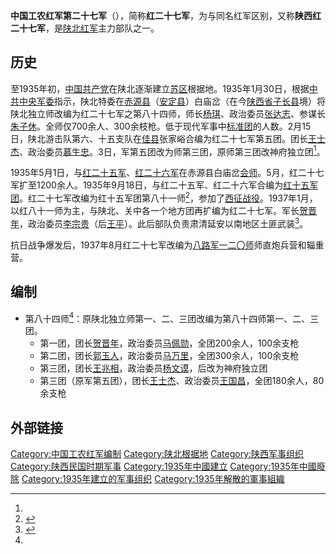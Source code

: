 {{Dablink|关于同名红军，参见：[[中国工农红军第二十七军_(1932年建立)|中国工农红军第二十七军 (1932年建立)]]。}}
'''中国工农红军第二十七军'''（{{kj|1935年|1月30日|1935年|9月18日|H}}），简称'''红二十七军'''，为与同名红军区别，又称'''陕西红二十七军'''，是[[陕北红军|陕北红军]]主力部队之一。

== 历史 ==
至1935年初，[[中国共产党|中国共产党]]在陕北逐渐建立[[苏区|苏区]]根据地。1935年1月30日，根据[[中共中央军委|中共中央军委]]指示，陕北特委在[[赤源县|赤源县]]（[[安定县|安定县]]）白庙岔（在今[[陕西省|陕西省]][[子长县|子长县]]境）将陕北独立师改编为红二十七军之第八十四师，师长[[杨琪_(中共烈士)|杨琪]]、政治委员[[张达志|张达志]]、参谋长[[朱子休|朱子休]]。全师仅700余人、300余枝枪。低于现代军事中[[團_(軍隊)|标准团]]的人数。2月15日，陕北游击队第六、十五支队在[[佳县|佳县]]张家峪合编为红二十七军第五团。团长[[王士杰|王士杰]]、政治委员[[慕生忠|慕生忠]]。3日，军第五团改为师第三团，原师第三团改神府独立团<ref name="a1"/>。

1935年5月1日，与[[红二十五军|红二十五军]]、[[红二十六军|红二十六军]]在赤源县白庙岔[[会师|会师]]。5月，红二十七军扩至1200余人。1935年9月18日，与红二十五军、红二十六军合编为[[红十五军团|红十五军团]]。红二十七军改编为红十五军团第八十一师<ref name="a1">{{Cite web |url=http://www.sxsm.gov.cn/zt/sfhjzt/sfhjda/201310/t20131010_164149.html |title=在陕中国工农红军 |accessdate=2016-05-30 |author= |date=2013-10-10 |work= |publisher=神木县人民政府网站，来源：神木新闻网 |language=Zh-hans |deadurl=yes |archiveurl=https://web.archive.org/web/20160924200732/http://www.sxsm.gov.cn/zt/sfhjzt/sfhjda/201310/t20131010_164149.html |archivedate=2016-09-24 }}</ref>，参加了[[西征战役|西征战役]]。1937年1月，以红八十一师为主，与陕北、关中各一个地方团再扩编为红二十七军。军长[[贺晋年|贺晋年]]，政治委员[[李赤然|李宗贵]]（后[[王平_(上将)|王平]]）。此后部队负责肃清延安以南地区土匪武装<ref>{{cite book|author=《中国人民解放军军史》编写组|title=中国人民解放军军史：第一卷|year=2010|publisher=军事科学出版社|pages=472|isbn=978-7-80237-381-5}}</ref>。

抗日战争爆发后，1937年8月红二十七军改编为[[八路军一二〇师|八路军一二〇师]]师直炮兵营和辎重营。

== 编制 ==

*第八十四师<ref name="a1"/>：原陕北独立师第一、二、三团改编为第八十四师第一、二、三团。
**第一团，团长[[贺晋年|贺晋年]]，政治委员[[马佩勋|马佩勋]]，全团200余人，100余支枪
**第二团，团长[[郭玉人|郭玉人]]，政治委员[[马万里|马万里]]，全团300余人，100余支枪
**第三团，团长[[王兆相|王兆相]]，政治委员[[杨文谟|杨文谟]]，后改为神府独立团
**第三团（原军第五团），团长[[王士杰|王士杰]]、政治委员[[王国昌|王国昌]]，全团180余人，80余支枪

== 外部链接 ==

{{Reflist|2}}

{{中國工農紅軍}}

[[Category:中国工农红军编制|Category:中国工农红军编制]]
[[Category:陕北根据地|Category:陕北根据地]]
[[Category:陕西军事组织|Category:陕西军事组织]]
[[Category:陕西民国时期军事|Category:陕西民国时期军事]]
[[Category:1935年中國建立|Category:1935年中國建立]]
[[Category:1935年中國廢除|Category:1935年中國廢除]]
[[Category:1935年建立的军事组织|Category:1935年建立的军事组织]]
[[Category:1935年解散的軍事組織|Category:1935年解散的軍事組織]]